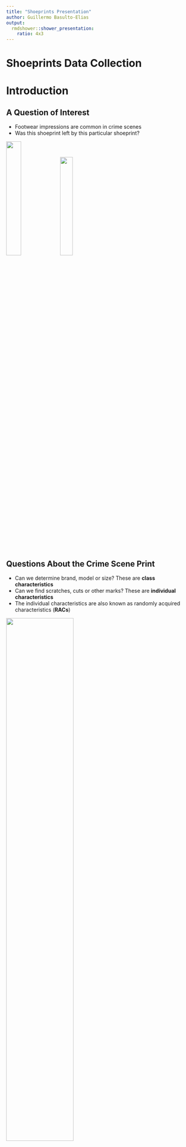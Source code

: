 ```yaml
---
title: "Shoeprints Presentation"
author: Guillermo Basulto-Elias
output:
  rmdshower::shower_presentation:
    ratio: 4x3
---
```


# Shoeprints Data Collection

# Introduction

## A Question of Interest

- Footwear impressions are common in crime scenes
- Was this shoeprint left by this particular shoeprint?

<img src="images/sample_image.JPG" width = "28%">
<img src="images/nike_pic.jpg" width = "26%">

## Questions About the Crime Scene Print

- Can we determine brand, model or size? These are **class characteristics**
- Can we find scratches, cuts or other marks? These are **individual characteristics**
- The individual characteristics are also known as randomly acquired characteristics (**RACs**)

<img src="images/shoe characteristics.png" width = "60%">

## Some challenges

- Overlayed prints
- Obstacles created by the substrate
- Potential problems while casting (e.g., on dirt or snow) or lifting shoeprints evidence

# Data Collection

## Why do we need a shoeprints database?

- What are reliable and accurate methods to quantify the similarity between two outsole prints?
- How robust are those methods to degradation of the crime scene print?
- What is the best instrument to measure outsole images? (We are using at least five different instruments).
- What is the persistence of outsole patterns over time? Or, can we identify the source of a print even after the shoe has been used for period of weeks or months?

## Details

- Provide a pair of shoes to 160 persons (ISU students, staff, faculty and external)
- Roughly half men and half women
- Half one shoe pattern and half the other
- Take measurements every six weeks (baseline + four times)

## Shoe models

- Contrained to: 
    - current and future availability
    - One athletic and one more casual
- Nike Winflow 4 ([left](https://store.nike.com/us/en_us/pd/zoom-wio-4-mens-running-shoe/pid-11597324/pgid-11839265))
- Adidas Seeley ([right](http://www.zappos.com/p/adidas-skateboarding-seeley-collegiate-navy-core-black-footwear-white/product/8123308/color/678550))

<img src="images/02_nike.jpg" width = 250 align="left" />
<img src="images/01_adidas.jpg" width = 250 align="left" />


## Restrictions for impressions

- Time it takes to take each impression
- Adapt to schoolyear dates
- Tidiness of the space

# Impressions

## Pressure Heatmat

- Obtain pressure map with Matscan pressure sensing mat by [Tekscan](https://www.tekscan.com/products-solutions/systems/matscan)
- Only at the beginning of the study
- 4 files per foot: JPEG, AVI, CSV (single frame), CSV (300 frames)

<img src="images/04_nike_matscan.jpg" width = 270 align="left" />
<img src="images/04_adidas_matscan.jpg" width = 270 align="left" />
<img src="images/03_foot.jpg" width = 270 align="left" />


## 3D Scans

- Taken with [EinScan Pro+ 3D scanner](https://www.einscan.com/einscan-pro-plus?gclid=Cj0KCQjwxdPNBRDmARIsAAw-TUnNdmaEc6Lk2M6xjYmkg006DyZJesvKD0_2vuy2f4DWCqJsAKDctUEaAkDTEALw_wcB))
- Format: STL
- 2 scans per shoe

<img src="images/05_adidas_1.png" width = 400 align="left" />
<img src="images/06_adidas_2.png" width = 400 align="left" />

## 2D Scans

- Taken with [EverOS footwear scanner](http://www.footprintmatcher.com/products/products_03.htm)
- Format: TIFF
- Modes: Detailed and quick
- 2 per shoe per mode

<img src="images/07_adidas_everos_detailed.png" width = 150 align = "left" />
<img src="images/08_adidas_everos_quick.png" width = 150 align = "left" />


## High Resolution Picture

- Modes: 2 (different lighting)
- Format: TIFF

<img src="images/15_nike_picture_1.jpg" width = 250 align="left" />
<img src="images/16_nike_picture_2.jpg" width = 250 align="left" />

## Film Prints

- Procedure from Israeli Police
- Modes: two per shoe
- 1 film per shoe per mode

<img src="images/10_adidas_film_detailed.jpg" width = 200 align="left" />
<img src="images/09_adidas_film_quick.jpg" width = 200 align="left" />

## Paper Prints

- Stepping on paper after applying fingerprints powder
- Modes: Detailed, walking, stomping, twisting
- 1 impression per mode

<img src="images/11_adidas_detailed.jpg" width = 200 align="left" />
<img src="images/12_adidas_walk.jpg" width = 200 align="left" />
<img src="images/13_adidas_stomp.jpg" width = 200 align="left" />
<img src="images/14_adidas_twist.jpg" width = 200 align="left" />

## Vinyl Impression

- Done right after paper prints

<img src="images/17_adidas_vinyl.png" width = 300 />

## Other Considerations

- No way to measure within subject variability (only one pair of shoes was asssigned to each subject)
- Two different patterns are being considered
- Two shoe sizes are being considered for every gender
- Weather might affect the experiment
- The person who takes the impression could be another factor

# Research and Extensions

## Ongoing Research

- Collaborators from the Israeli police: Distribution and shapes of RACs
- Souyoung Park: Semi-automated method to compare shoeprints
- Martin Silerio: Side-by-side analysis of cross-sections

## Possible Extensions

- Create crime-scene-like prints in such way that:
  + Lift wet and dry surfaces
  + Cast on difficult surfaces



